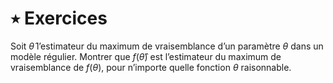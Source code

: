 # ٭ Exercices {.unnumbered}

:::{exr-mlef}

Soit $\hat{\theta}$ l'estimateur du maximum de vraisemblance d'un paramètre $\theta$ dans un modèle régulier. Montrer que $f(\hat{\theta})$ est l'estimateur du maximum de vraisemblance de $f(\theta)$, pour n'importe quelle fonction $\theta$ raisonnable. 

:::
